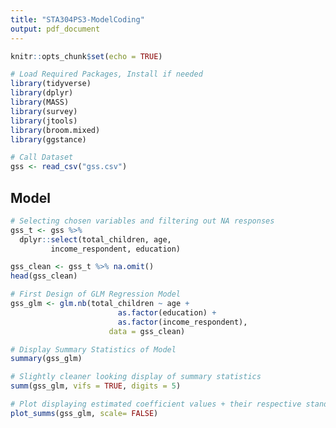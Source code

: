 ```yaml
---
title: "STA304PS3-ModelCoding"
output: pdf_document
---
```


```r
knitr::opts_chunk$set(echo = TRUE)
```

```r
# Load Required Packages, Install if needed
library(tidyverse)
library(dplyr)
library(MASS)
library(survey)
library(jtools)
library(broom.mixed)
library(ggstance)
```

```r
# Call Dataset
gss <- read_csv("gss.csv")
```


## Model

```r
# Selecting chosen variables and filtering out NA responses
gss_t <- gss %>%
  dplyr::select(total_children, age,
         income_respondent, education)

gss_clean <- gss_t %>% na.omit()
head(gss_clean)
```

```r
# First Design of GLM Regression Model
gss_glm <- glm.nb(total_children ~ age + 
                        as.factor(education) + 
                        as.factor(income_respondent), 
                      data = gss_clean)
```

```r
# Display Summary Statistics of Model
summary(gss_glm)
```

```r
# Slightly cleaner looking display of summary statistics
summ(gss_glm, vifs = TRUE, digits = 5)
```

```r
# Plot displaying estimated coefficient values + their respective standard deviation
plot_summs(gss_glm, scale= FALSE)
```